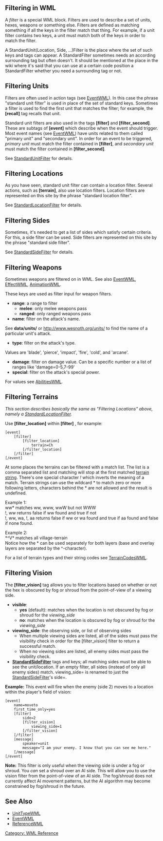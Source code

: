 {{WML Tags}}
== Filtering in WML ==

A ''filter'' is a special WML block.
Filters are used to describe a set of units, hexes, weapons or something else.
Filters are defined as matching something if all the keys in the filter match that thing.
For example, if a unit filter contains two keys,
a unit must match both of the keys in order to match the filter.

A StandardUnit(Location, Side, ...)Filter is the place where the set of such keys and tags can appear. A StandardFilter sometimes needs an according surrounding tag but often doesn't. It should be mentioned at the place in the wiki where it's said that you can use at a certain code position a StandardFilter whether you need a surrounding tag or not.

== Filtering Units ==

Filters are often used in action tags (see [[EventWML]]).
In this case the phrase "standard unit filter" is used in place of the set of standard keys.
Sometimes a filter is used to find the first unit that matches the filter;
for example, the '''[recall]''' tag recalls that unit.

Standard unit filters are also used in the tags '''[filter]''' and '''[filter_second]'''.
These are subtags of '''[event]''' which describe when the event should trigger.
Most event names (see [[EventWML]]) have units related to them called "primary unit" and "secondary unit".
In order for an event to be triggered, ''primary unit'' must match the filter contained in '''[filter]''',
and ''secondary unit'' must match the filter contained in '''[filter_second]'''.

See [[StandardUnitFilter]] for details.

== Filtering Locations ==

As you have seen, standard unit filter can contain a location filter.
Several actions, such as '''[terrain]''', also use location filters.
Location filters are represented on this site by the phrase "standard location filter".

See [[StandardLocationFilter]] for details.

== Filtering Sides ==
Sometimes, it's needed to get a list of sides which satisfy certain criteria. For this, a side filter can be used.
Side filters are represented on this site by the phrase "standard side filter".

See [[StandardSideFilter]] for details.

== Filtering Weapons ==

Sometimes weapons are filtered on in WML.  See also [[EventWML]], [[EffectWML]], [[AnimationWML]].

These keys are used as filter input for weapon filters.

* '''range''': a range to filter
** '''melee''': only melee weapons pass 
** '''ranged''': only ranged weapons pass 
* '''name''': filter on the attack's name.
See '''data/units/''' or http://www.wesnoth.org/units/
to find the name of a particular unit's attack.
* '''type''': filter on the attack's type.
Values are 'blade', 'pierce', 'impact', 'fire', 'cold', and 'arcane'.
* '''damage''': filter on damage value. Can be a specific number or a list of ranges like 'damage=0-5,7-99'
* '''special''': filter on the attack's special power.
For values see [[AbilitiesWML]].

== Filtering Terrains ==

''This section describes basically the same as "Filtering Locations" above, namely a [[StandardLocationFilter]].''

Use '''[filter_location]''' within '''[filter]''' , for example:

 [event]
     [filter]
         [filter_location]
             terrain=Ch 
         [/filter_location]
     [/filter]
 [/event]

At some places the terrains can be filtered with a 
match list. The list is a comma separated list and matching will stop
at the first matched [[TerrainCodesWML|terrain string]]. There's one special character
''!'' which inverts the meaning of a match. Terrain strings can 
use the wildcard * to match zero or more following letters, characters
behind the * are not allowed and the result is undefined.

Example 1: <br>
ww* matches ww, www, wwW but not WWW <br>
!, ww returns false if ww found and true if not <br>
!, ww, wa, !, aa returns false if ww or wa found and true if aa found and false if none found.


Example 2: <br>
<nowiki>*</nowiki>^V* matches all village-terrain <br>
Notice how the * can be used separately for both layers (base and overlay layers are separated by the ^-character).


For a list of terrain types and their string codes see [[TerrainCodesWML|TerrainCodesWML]].

== Filtering Vision ==

The '''[filter_vision]''' tag allows you to filter locations based on whether or not the hex is obscured by fog or shroud from the point-of-view of a viewing side.

* '''visible''':
** '''yes''' (default): matches when the location is not obscured by fog or shroud for the ''viewing_side''
** '''no''': matches when the location is obscured by fog or shroud for the ''viewing_side''
* '''viewing_side''': the observing side, or list of observing sides
** When multiple viewing sides are listed, all of the sides must pass the visibility check in order for the [filter_vision] filter to return a successful match.
** When no viewing sides are listed, all enemy sides must pass the visibility check.
*'''[[StandardSideFilter]]''' {{DevFeature1.11}} tags and keys; all matching sides must be able to see the unit/location. If an empty filter, all sides (instead of only all enemy sides) match. viewing_side= is renamed to just the [[StandardSideFilter]]'s side=.

'''Example:''' This event will fire when the enemy (side 2) moves to a location within the player's field of vision:
 [event]
     name=moveto
     first_time_only=yes
     [filter]
         side=2
         [filter_vision]
             viewing_side=1 
         [/filter_vision]
     [/filter]
     [message]
         speaker=unit
         message="I am your enemy. I know that you can see me here."
     [/message]
 [/event]

'''Note:''' This filter is only useful when the viewing side is under a fog or shroud. You ''can'' set a shroud over an AI side. This will allow you to use the vision filter from the point-of-view of an AI side. The fog/shroud does not currently affect AI movement patterns, but the AI algorithm may become constrained by fog/shroud in the future.

== See Also ==

* [[UnitTypeWML]]
* [[EventWML]]
* [[ReferenceWML]]

[[Category: WML Reference]]
